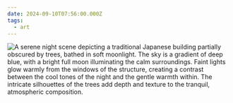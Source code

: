 ```yaml
---
date: 2024-09-10T07:56:00.000Z
tags:
  - art
---
```

![A serene night scene depicting a traditional Japanese building partially obscured by trees, bathed in soft moonlight. The sky is a gradient of deep blue, with a bright full moon illuminating the calm surroundings. Faint lights glow warmly from the windows of the structure, creating a contrast between the cool tones of the night and the gentle warmth within. The intricate silhouettes of the trees add depth and texture to the tranquil, atmospheric composition.](/assets/art/20240910-evening.jpg "<i>Evening scene at yushima</i>, by Komura Settai")
